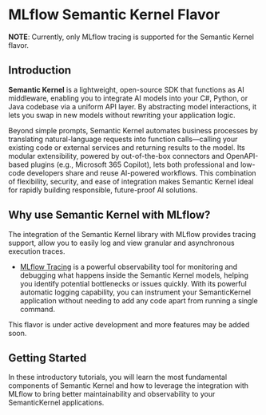 
# MLflow Semantic Kernel Flavor

**NOTE**: Currently, only MLflow tracing is supported for the Semantic Kernel flavor.

## Introduction

**Semantic Kernel** is a lightweight, open-source SDK that functions as AI middleware, enabling 
you to integrate AI models into your C#, Python, or Java codebase via a uniform API layer. By 
abstracting model interactions, it lets you swap in new models without rewriting your application 
logic. 

Beyond simple prompts, Semantic Kernel automates business processes by translating natural-language 
requests into function calls—calling your existing code or external services and returning results 
to the model. Its modular extensibility, powered by out-of-the-box connectors and OpenAPI-based 
plugins (e.g., Microsoft 365 Copilot), lets both professional and low-code developers share and 
reuse AI-powered workflows. This combination of flexibility, security, and ease of integration 
makes Semantic Kernel ideal for rapidly building responsible, future-proof AI solutions.

## Why use Semantic Kernel with MLflow?

The integration of the Semantic Kernel library with MLflow provides tracing support, allow you to easily log and view granular and asynchronous execution traces.

- [MLflow Tracing](/genai/tracing) is a powerful observability tool for monitoring and debugging what happens inside the Semantic Kernel models, helping you identify potential bottlenecks or issues quickly. With its powerful automatic logging capability, you can instrument your SemanticKernel application without needing to add any code apart from running a single command.

This flavor is under active development and more features may be added soon.

## Getting Started

In these introductory tutorials, you will learn the most fundamental components of Semantic Kernel and how to leverage the integration with MLflow to bring better maintainability and observability to your SemanticKernel applications.

<CardGroup>
  <PageCard
    headerText="MLflow Tracing with Semantic Kernel"
    link="/genai/flavors/semantic-kernel/notebooks/semantic-kernel-quickstart/"
    text="Get started with MLflow and Semantic Kernel by building a simple chat completions Kernel. Leverage MLlfow tracing to get granular execution information.
  />
</CardGroup>



